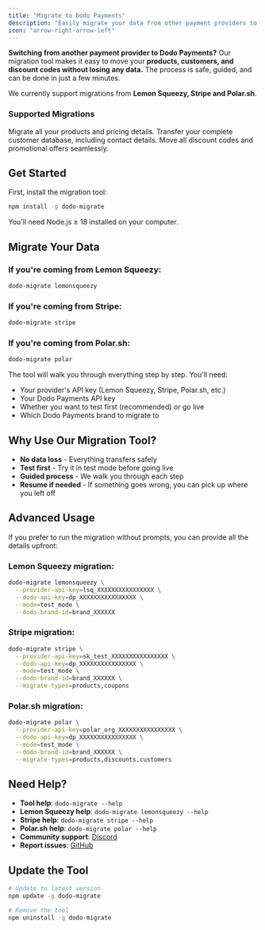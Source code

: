 ```yaml
---
title: "Migrate to Dodo Payments"
description: "Easily migrate your data from other payment providers to Dodo Payments using our CLI tool"
icon: "arrow-right-arrow-left"
---
```


**Switching from another payment provider to Dodo Payments?** Our migration tool makes it easy to move your **products, customers, and discount codes without losing any data.** The process is safe, guided, and can be done in just a few minutes.

We currently support migrations from **Lemon Squeezy, Stripe and Polar.sh**.

### Supported Migrations

<CardGroup cols={3}>
  <Card title="Products & Pricing" icon="box">
    Migrate all your products and pricing details.
  </Card>
  <Card title="Customer Data" icon="users">
    Transfer your complete customer database, including contact details.
  </Card>
  <Card title="Discount Codes & Promotions" icon="tag">
    Move all discount codes and promotional offers seamlessly.
  </Card>
</CardGroup>

## Get Started

First, install the migration tool:

```bash
npm install -g dodo-migrate
```

<Note>
You'll need Node.js ≥ 18 installed on your computer.
</Note>

## Migrate Your Data

### If you're coming from Lemon Squeezy:

```bash
dodo-migrate lemonsqueezy
```

### If you're coming from Stripe:

```bash
dodo-migrate stripe
```

### If you're coming from Polar.sh:

```bash
dodo-migrate polar
```

The tool will walk you through everything step by step. You'll need:
- Your provider's API key (Lemon Squeezy, Stripe, Polar.sh, etc.)
- Your Dodo Payments API key  
- Whether you want to test first (recommended) or go live
- Which Dodo Payments brand to migrate to

## Why Use Our Migration Tool?

- **No data loss** - Everything transfers safely
- **Test first** - Try it in test mode before going live
- **Guided process** - We walk you through each step
- **Resume if needed** - If something goes wrong, you can pick up where you left off

## Advanced Usage

If you prefer to run the migration without prompts, you can provide all the details upfront:

### Lemon Squeezy migration:

```bash
dodo-migrate lemonsqueezy \
  --provider-api-key=lsq_XXXXXXXXXXXXXXXX \
  --dodo-api-key=dp_XXXXXXXXXXXXXXXX \
  --mode=test_mode \
  --dodo-brand-id=brand_XXXXXX
```

### Stripe migration:

```bash
dodo-migrate stripe \
  --provider-api-key=sk_test_XXXXXXXXXXXXXXXX \
  --dodo-api-key=dp_XXXXXXXXXXXXXXXX \
  --mode=test_mode \
  --dodo-brand-id=brand_XXXXXX \
  --migrate-types=products,coupons
```

### Polar.sh migration:

```bash
dodo-migrate polar \
  --provider-api-key=polar_org_XXXXXXXXXXXXXXXX \
  --dodo-api-key=dp_XXXXXXXXXXXXXXXX \
  --mode=test_mode \
  --dodo-brand-id=brand_XXXXXX \
  --migrate-types=products,discounts,customers
```

## Need Help?

- **Tool help**: `dodo-migrate --help`
- **Lemon Squeezy help**: `dodo-migrate lemonsqueezy --help`
- **Stripe help**: `dodo-migrate stripe --help`
- **Polar.sh help**: `dodo-migrate polar --help`
- **Community support**: [Discord](https://discord.gg/bYqAp4ayYh)
- **Report issues**: [GitHub](https://github.com/dodopayments/dodo-migrate)

## Update the Tool

```bash
# Update to latest version
npm update -g dodo-migrate

# Remove the tool
npm uninstall -g dodo-migrate
```
